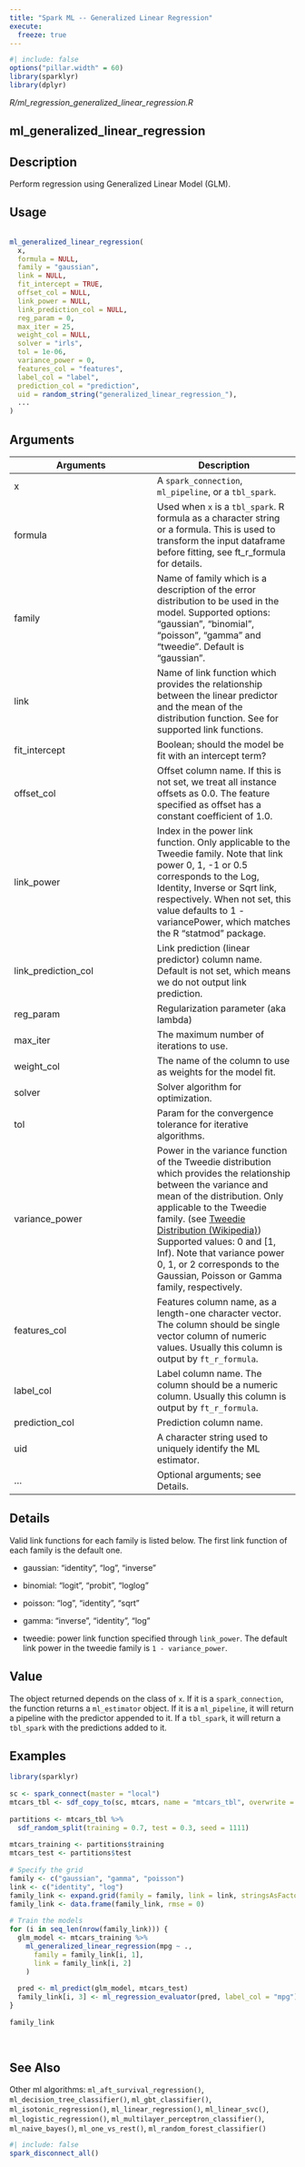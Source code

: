 ```yaml
---
title: "Spark ML -- Generalized Linear Regression"
execute:
  freeze: true
---
```


```r
#| include: false
options("pillar.width" = 60)
library(sparklyr) 
library(dplyr)
```

*R/ml_regression_generalized_linear_regression.R*

## ml_generalized_linear_regression

## Description
 Perform regression using Generalized Linear Model (GLM). 


## Usage
```r
 
ml_generalized_linear_regression( 
  x, 
  formula = NULL, 
  family = "gaussian", 
  link = NULL, 
  fit_intercept = TRUE, 
  offset_col = NULL, 
  link_power = NULL, 
  link_prediction_col = NULL, 
  reg_param = 0, 
  max_iter = 25, 
  weight_col = NULL, 
  solver = "irls", 
  tol = 1e-06, 
  variance_power = 0, 
  features_col = "features", 
  label_col = "label", 
  prediction_col = "prediction", 
  uid = random_string("generalized_linear_regression_"), 
  ... 
) 
```

## Arguments
|Arguments|Description|
|---|---|
| x | A `spark_connection`, `ml_pipeline`, or a `tbl_spark`. |
| formula | Used when `x` is a `tbl_spark`. R formula as a character string or a formula. This is used to transform the input dataframe before fitting, see ft_r_formula for details. |
| family | Name of family which is a description of the error distribution to be used in the model. Supported options: "gaussian", "binomial", "poisson", "gamma" and "tweedie". Default is "gaussian". |
| link | Name of link function which provides the relationship between the linear predictor and the mean of the distribution function. See for supported link functions. |
| fit_intercept | Boolean; should the model be fit with an intercept term? |
| offset_col | Offset column name. If this is not set, we treat all instance offsets as 0.0. The feature specified as offset has a constant coefficient of 1.0. |
| link_power | Index in the power link function. Only applicable to the Tweedie family. Note that link power 0, 1, -1 or 0.5 corresponds to the Log, Identity, Inverse or Sqrt link, respectively. When not set, this value defaults to 1 - variancePower, which matches the R "statmod" package. |
| link_prediction_col | Link prediction (linear predictor) column name. Default is not set, which means we do not output link prediction. |
| reg_param | Regularization parameter (aka lambda) |
| max_iter | The maximum number of iterations to use. |
| weight_col | The name of the column to use as weights for the model fit. |
| solver | Solver algorithm for optimization. |
| tol | Param for the convergence tolerance for iterative algorithms. |
| variance_power | Power in the variance function of the Tweedie distribution which provides the relationship between the variance and mean of the distribution. Only applicable to the Tweedie family. (see [Tweedie Distribution (Wikipedia)](https://en.wikipedia.org/wiki/Tweedie_distribution)) Supported values: 0 and [1, Inf). Note that variance power 0, 1, or 2 corresponds to the Gaussian, Poisson or Gamma family, respectively. |
| features_col | Features column name, as a length-one character vector. The column should be single vector column of numeric values. Usually this column is output by `ft_r_formula`. |
| label_col | Label column name. The column should be a numeric column. Usually this column is output by `ft_r_formula`. |
| prediction_col | Prediction column name. |
| uid | A character string used to uniquely identify the ML estimator. |
| ... | Optional arguments; see Details. |

## Details

 Valid link functions for each family is listed below. The first link function of each family is the default one.        

- gaussian: "identity", "log", "inverse"     

- binomial: "logit", "probit", "loglog"     

- poisson: "log", "identity", "sqrt"     

- gamma: "inverse", "identity", "log"     

- tweedie: power link function specified through `link_power`. The default link power in the tweedie family is `1 - variance_power`.     

 


## Value
 The object returned depends on the class of `x`. If it is a `spark_connection`, the function returns a `ml_estimator` object. If it is a `ml_pipeline`, it will return a pipeline with the predictor appended to it. If a `tbl_spark`, it will return a `tbl_spark` with the predictions added to it. 


## Examples
```r
 
library(sparklyr) 
 
sc <- spark_connect(master = "local") 
mtcars_tbl <- sdf_copy_to(sc, mtcars, name = "mtcars_tbl", overwrite = TRUE) 
 
partitions <- mtcars_tbl %>% 
  sdf_random_split(training = 0.7, test = 0.3, seed = 1111) 
 
mtcars_training <- partitions$training 
mtcars_test <- partitions$test 
 
# Specify the grid 
family <- c("gaussian", "gamma", "poisson") 
link <- c("identity", "log") 
family_link <- expand.grid(family = family, link = link, stringsAsFactors = FALSE) 
family_link <- data.frame(family_link, rmse = 0) 
 
# Train the models 
for (i in seq_len(nrow(family_link))) { 
  glm_model <- mtcars_training %>% 
    ml_generalized_linear_regression(mpg ~ ., 
      family = family_link[i, 1], 
      link = family_link[i, 2] 
    ) 
 
  pred <- ml_predict(glm_model, mtcars_test) 
  family_link[i, 3] <- ml_regression_evaluator(pred, label_col = "mpg") 
} 
 
family_link 
 
 
```

## See Also
 Other ml algorithms:  `ml_aft_survival_regression()`, `ml_decision_tree_classifier()`, `ml_gbt_classifier()`, `ml_isotonic_regression()`, `ml_linear_regression()`, `ml_linear_svc()`, `ml_logistic_regression()`, `ml_multilayer_perceptron_classifier()`, `ml_naive_bayes()`, `ml_one_vs_rest()`, `ml_random_forest_classifier()` 


```r
#| include: false
spark_disconnect_all()
```
